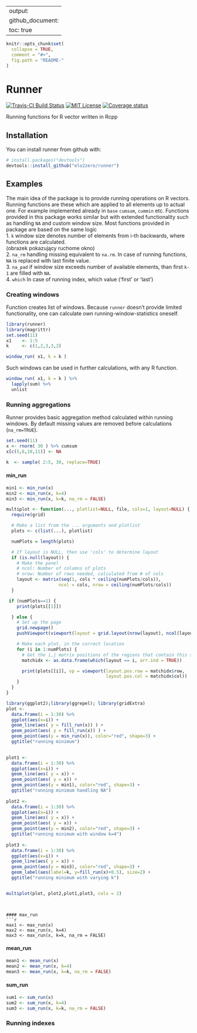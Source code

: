 
---
output: 
  github_document:
    toc: true
---

<!-- README.md is generated from README.Rmd. Please edit that file -->
```r
knitr::opts_chunk$set(
  collapse = TRUE,
  comment = "#>",
  fig.path = "README-"
)
```


# Runner
[![Travis-CI Build Status](https://travis-ci.org/gogonzo/runner.svg?branch=master)](https://travis-ci.org/elo2zero/runner)
[![MIT License](https://badges.frapsoft.com/os/mit/mit.svg)](https://opensource.org/licenses/mit-license.php)
[![Coverage status](https://codecov.io/gh/gogonzo/runner/branch/master/graph/badge.svg)](https://codecov.io/github/gogonzo/runner?branch=master)

Running functions for R vector written in Rcpp

## Installation

You can install runner from github with:

```r
# install.packages("devtools")
devtools::install_github("elo2zero/runner")
```

## Examples
The main idea of the package is to provide running operations on R vectors. Running functions are these which are applied to all elements up to actual one. For example implemented already in `base` `cumsum`, `cummin` etc. Functions provided in this package works similar but with extended functionality such as handling `NA` and custom window size. Most functions provided in package are based on the same logic  
1. `k` window size denotes number of elements from i-th backwards, where functions are calculated.  
(obrazek pokazujący ruchome okno)  
2. `na_rm` handling missing equivalent to `na.rm`. In case of running functions, `NA` is replaced with last finite value.  
3. `na_pad` if window size exceeds number of available elements, than first `k-1` are filled with `NA`.  
4. `which` In case of running index, which value ('first' or 'last')

### Creating windows
Function creates list of windows. Because `runner` doesn't provide limited functionality, one can calculate own running-window-statistics oneself. 

```r
library(runner)
library(magrittr)
set.seed(11)
x1    <- 1:5
k     <- c(1,2,3,3,2)

window_run( x1, k = k )
```

Such windows can be used in further calculations, with any R function.

```r
window_run( x1, k = k ) %>%
  lapply(sum) %>%
  unlist
```

### Running aggregations

Runner provides basic aggregation method calculated within running windows. By default missing values are removed before calculations (`na_rm=TRUE`). 

```r
set.seed(11)
x <- rnorm( 30 ) %>% cumsum
x[c(5,6,10,11)] <- NA

k  <- sample( 2:5, 30, replace=TRUE)
```


#### min_run
```r
min1 <- min_run(x)
min2 <- min_run(x, k=4)
min3 <- min_run(x, k=k, na_rm = FALSE)
```

```r
multiplot <- function(..., plotlist=NULL, file, cols=1, layout=NULL) {
  require(grid)

  # Make a list from the ... arguments and plotlist
  plots <- c(list(...), plotlist)

  numPlots = length(plots)

  # If layout is NULL, then use 'cols' to determine layout
  if (is.null(layout)) {
    # Make the panel
    # ncol: Number of columns of plots
    # nrow: Number of rows needed, calculated from # of cols
    layout <- matrix(seq(1, cols * ceiling(numPlots/cols)),
                    ncol = cols, nrow = ceiling(numPlots/cols))
  }

 if (numPlots==1) {
    print(plots[[1]])

  } else {
    # Set up the page
    grid.newpage()
    pushViewport(viewport(layout = grid.layout(nrow(layout), ncol(layout))))

    # Make each plot, in the correct location
    for (i in 1:numPlots) {
      # Get the i,j matrix positions of the regions that contain this subplot
      matchidx <- as.data.frame(which(layout == i, arr.ind = TRUE))

      print(plots[[i]], vp = viewport(layout.pos.row = matchidx$row,
                                      layout.pos.col = matchidx$col))
    }
  }
}

library(ggplot2);library(ggrepel); library(gridExtra)
plot <- 
  data.frame(i = 1:30) %>%
  ggplot(aes(x=i)) +
  geom_line(aes( y = fill_run(x)) ) +
  geom_point(aes( y = fill_run(x)) ) +
  geom_point(aes(y = min_run(x)), color="red", shape=3) +
  ggtitle("running minimum")
  

plot1 <- 
  data.frame(i = 1:30) %>%
  ggplot(aes(x=i)) +
  geom_line(aes( y = x)) +
  geom_point(aes( y = x)) +
  geom_point(aes(y = min1), color="red", shape=3) +
  ggtitle("running minimum handling NA")
  
plot2 <- 
  data.frame(i = 1:30) %>%
  ggplot(aes(x=i)) +
  geom_line(aes( y = x)) +
  geom_point(aes( y = x)) +
  geom_point(aes(y = min2), color="red", shape=3) +
  ggtitle("running minimum with window k=4")
  
plot3 <- 
  data.frame(i = 1:30) %>%
  ggplot(aes(x=i)) +
  geom_line(aes( y = x)) +
  geom_point(aes(y = min3), color="red", shape=3) +
  geom_label(aes(label=k, y=fill_run(x)+0.5), size=2) + 
  ggtitle("running minimum with varying k")


multiplot(plot, plot2,plot1,plot3, cols = 2)  
  
```

```

#### max_run
```r
max1 <- max_run(x)
max2 <- max_run(x, k=4)
max3 <- max_run(x, k=k, na_rm = FALSE)
```

#### mean_run
```r
mean1 <- mean_run(x)
mean2 <- mean_run(x, k=4)
mean3 <- mean_run(x, k=k, na_rm = FALSE)
```

#### sum_run
```r
sum1 <- sum_run(x)
sum2 <- sum_run(x, k=4)
sum3 <- sum_run(x, k=k, na_rm = FALSE)
```





### Running indexes

